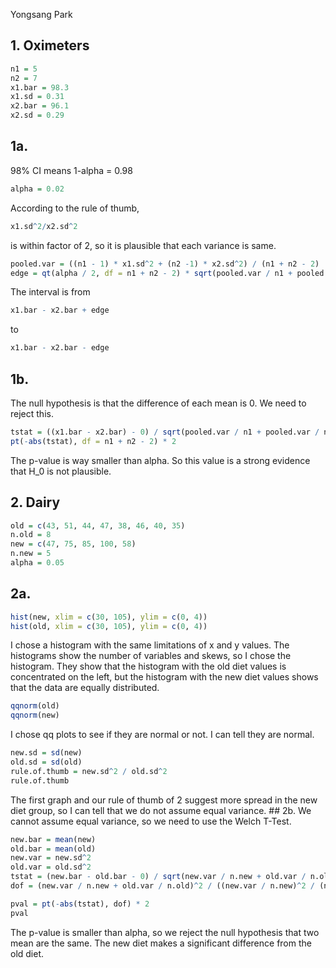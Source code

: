 Yongsang Park

## 1. Oximeters
```r
n1 = 5
n2 = 7
x1.bar = 98.3
x1.sd = 0.31
x2.bar = 96.1
x2.sd = 0.29
```
## 1a.
98% CI means 1-alpha = 0.98
```r
alpha = 0.02
```
According to the rule of thumb,
```r
x1.sd^2/x2.sd^2
```
is within factor of 2, so it is plausible that each variance is same.
```r
pooled.var = ((n1 - 1) * x1.sd^2 + (n2 -1) * x2.sd^2) / (n1 + n2 - 2)
edge = qt(alpha / 2, df = n1 + n2 - 2) * sqrt(pooled.var / n1 + pooled.var / n2)
```
The interval is from
```r
x1.bar - x2.bar + edge
```
to
```r
x1.bar - x2.bar - edge
```

## 1b.
The null hypothesis is that the difference of each mean is 0. We need to reject this.
```r
tstat = ((x1.bar - x2.bar) - 0) / sqrt(pooled.var / n1 + pooled.var / n2)
pt(-abs(tstat), df = n1 + n2 - 2) * 2
```
The p-value is way smaller than alpha. So this value is a strong evidence that H_0 is not plausible.

## 2. Dairy
```r
old = c(43, 51, 44, 47, 38, 46, 40, 35)
n.old = 8
new = c(47, 75, 85, 100, 58)
n.new = 5
alpha = 0.05
```
## 2a.
```r
hist(new, xlim = c(30, 105), ylim = c(0, 4))
hist(old, xlim = c(30, 105), ylim = c(0, 4))
```

I chose a histogram with the same limitations of x and y values. The histograms show the number of variables and skews, so I chose the histogram. They show that the histogram with the old diet values is concentrated on the left, but the histogram with the new diet values shows that the data are equally distributed.
```r
qqnorm(old)
qqnorm(new)
```

I chose qq plots to see if they are normal or not. I can tell they are normal.
```r
new.sd = sd(new)
old.sd = sd(old)
rule.of.thumb = new.sd^2 / old.sd^2
rule.of.thumb
```
The first graph and our rule of thumb of 2 suggest more spread in the new diet group, so I can tell that we do not assume equal variance.
## 2b.
We cannot assume equal variance, so we need to use the Welch T-Test.
```r
new.bar = mean(new)
old.bar = mean(old)
new.var = new.sd^2
old.var = old.sd^2
tstat = (new.bar - old.bar - 0) / sqrt(new.var / n.new + old.var / n.old)
dof = (new.var / n.new + old.var / n.old)^2 / ((new.var / n.new)^2 / (n.new - 1) + (old.var / n.old)^2 / (n.old - 1))

pval = pt(-abs(tstat), dof) * 2
pval
```
The p-value is smaller than alpha, so we reject the null hypothesis that two mean are the same. The new diet makes a significant difference from the old diet.